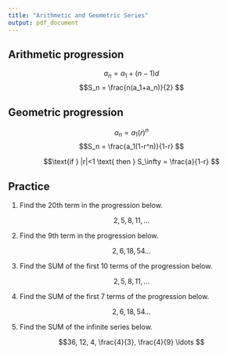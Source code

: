 ```yaml
---
title: "Arithmetic and Geometric Series"
output: pdf_document
---
```


## Arithmetic progression

$$a_n = a_1+(n-1)d$$
$$S_n = \frac{n(a_1+a_n)}{2} $$

## Geometric progression

$$a_n = a_1(r)^n$$
$$S_n = \frac{a_1(1-r^n)}{1-r} $$

$$\text{if } |r|<1 \text{ then } S_\infty = \frac{a}{1-r} $$

## Practice

1. Find the 20th term in the progression below.

$$2, 5, 8, 11, \ldots $$

\vfill

2. Find the 9th term in the progression below.

$$2, 6, 18, 54 \ldots $$

\vfill

\newpage

3. Find the SUM of the first 10 terms of the progression below.

$$2, 5, 8, 11, \ldots $$

\vfill

4. Find the SUM of the first 7 terms of the progression below.

$$2, 6, 18, 54 \ldots $$


\vfill

5. Find the SUM of the infinite series below.

$$36, 12, 4, \frac{4}{3}, \frac{4}{9} \ldots $$
\vfill

